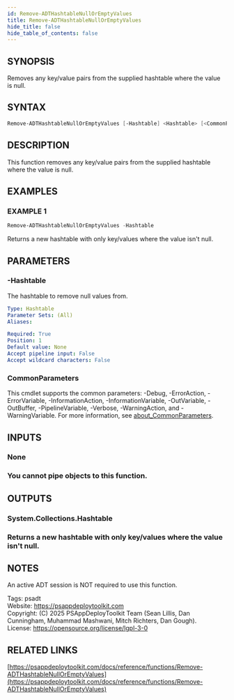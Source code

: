 ```yaml
---
id: Remove-ADTHashtableNullOrEmptyValues
title: Remove-ADTHashtableNullOrEmptyValues
hide_title: false
hide_table_of_contents: false
---
```


## SYNOPSIS

Removes any key/value pairs from the supplied hashtable where the value is null.

## SYNTAX

```powershell
Remove-ADTHashtableNullOrEmptyValues [-Hashtable] <Hashtable> [<CommonParameters>]
```

## DESCRIPTION

This function removes any key/value pairs from the supplied hashtable where the value is null.

## EXAMPLES

### EXAMPLE 1

```powershell
Remove-ADTHashtableNullOrEmptyValues -Hashtable
```

Returns a new hashtable with only key/values where the value isn't null.

## PARAMETERS

### -Hashtable

The hashtable to remove null values from.

```yaml
Type: Hashtable
Parameter Sets: (All)
Aliases:

Required: True
Position: 1
Default value: None
Accept pipeline input: False
Accept wildcard characters: False
```

### CommonParameters

This cmdlet supports the common parameters: -Debug, -ErrorAction, -ErrorVariable, -InformationAction, -InformationVariable, -OutVariable, -OutBuffer, -PipelineVariable, -Verbose, -WarningAction, and -WarningVariable. For more information, see [about_CommonParameters](http://go.microsoft.com/fwlink/?LinkID=113216).

## INPUTS

### None

### You cannot pipe objects to this function.
## OUTPUTS

### System.Collections.Hashtable

### Returns a new hashtable with only key/values where the value isn't null.
## NOTES
An active ADT session is NOT required to use this function.

Tags: psadt<br />
Website: https://psappdeploytoolkit.com<br />
Copyright: (C) 2025 PSAppDeployToolkit Team (Sean Lillis, Dan Cunningham, Muhammad Mashwani, Mitch Richters, Dan Gough).<br />
License: https://opensource.org/license/lgpl-3-0

## RELATED LINKS

[https://psappdeploytoolkit.com/docs/reference/functions/Remove-ADTHashtableNullOrEmptyValues](https://psappdeploytoolkit.com/docs/reference/functions/Remove-ADTHashtableNullOrEmptyValues)
